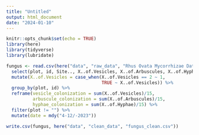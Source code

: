```yaml
---
title: "Untitled"
output: html_document
date: "2024-01-10"
---
```


```r
knitr::opts_chunk$set(echo = TRUE)
library(here)
library(tidyverse)
library(lubridate)
```

```r
fungus <- read.csv(here("data", "raw_data", "Rhus Ovata Mycorrhizae Data - raw data.csv")) %>% 
  select(plot, id, Site.., X..of.Vesicles, X..of.Arbuscules, X..of.Hyphae) %>%
  mutate(X..of.Vesicles = case_when(X..of.Vesicles == 2 ~ 1,
                                    TRUE ~ X..of.Vesicles)) %>% 
  group_by(plot, id) %>% 
  reframe(vesicle_colonization = sum(X..of.Vesicles)/15,
          arbuscule_colonization = sum(X..of.Arbuscules)/15,
          hyphae_colonization = sum(X..of.Hyphae)/15) %>% 
  filter(plot != "") %>% 
  mutate(date = mdy("4-12/-2023"))

write.csv(fungus, here("data", "clean_data", "fungus_clean.csv"))
```

